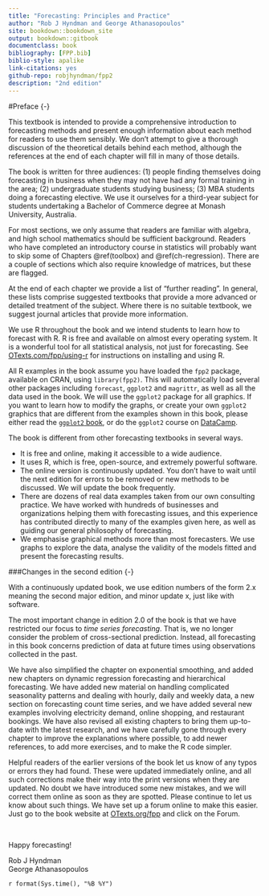 ```yaml
--- 
title: "Forecasting: Principles and Practice"
author: "Rob J Hyndman and George Athanasopoulos"
site: bookdown::bookdown_site
output: bookdown::gitbook
documentclass: book
bibliography: [FPP.bib]
biblio-style: apalike
link-citations: yes
github-repo: robjhyndman/fpp2
description: "2nd edition"
---
```


#Preface {-}

This textbook is intended to provide a comprehensive introduction to forecasting methods and present enough information about each method for readers to use them sensibly. We don't attempt to give a thorough discussion of the theoretical details behind each method, although the references at the end of each chapter will fill in many of those details.

The book is written for three audiences: (1)&nbsp;people finding themselves doing forecasting in business when they may not have had any formal training in the area; (2)&nbsp;undergraduate students studying business; (3)&nbsp;MBA students doing a forecasting elective. We use it ourselves for a third-year subject for students undertaking a Bachelor of Commerce degree at Monash University, Australia.

For most sections, we only assume that readers are familiar with algebra, and high school mathematics should be sufficient background. Readers who have completed an introductory course in statistics will probably want to skip some of Chapters \@ref(toolbox) and \@ref(ch-regression). There are a couple of sections which also require knowledge of matrices, but these are flagged.

At the end of each chapter we provide a list of "further reading". In general, these lists comprise suggested textbooks that provide a more advanced or detailed treatment of the subject. Where there is no suitable textbook, we suggest journal articles that provide more information.

We use R throughout the book and we intend students to learn how to forecast with R. R is free and available on almost every operating system. It is a wonderful tool for all statistical analysis, not just for forecasting. See [OTexts.com/fpp/using-r](http://otexts.com/fpp/using-r) for instructions on installing and using R.

All R examples in the book assume you have loaded the `fpp2` package, available on CRAN, using `library(fpp2)`. This will automatically load several other packages including `forecast`, `ggplot2` and `magrittr`, as well as all the data used in the book. We will use the `ggplot2` package for all graphics. If you want to learn how to modify the graphs, or create your own `ggplot2` graphics that are different from the examples shown in this book, please either read the [`ggplot2` book](https://www.amazon.com/dp/0387981403?tag=otexts-20), or do the `ggplot2` course on [DataCamp](https://www.datacamp.com/courses/data-visualization-with-ggplot2-1).

The book is different from other forecasting textbooks in several ways.

 * It is free and online, making it accessible to a wide audience.
 * It uses R, which is free, open-source, and extremely powerful software.
 * The online version is continuously updated. You don't have to wait until the next edition for errors to be removed or new methods to be discussed. We will update the book frequently.
 * There are dozens of real data examples taken from our own consulting practice. We have worked with hundreds of businesses and organizations helping them with forecasting issues, and this experience has contributed directly to many of the examples given here, as well as guiding our general philosophy of forecasting.
 * We emphasise graphical methods more than most forecasters. We use graphs to explore the data, analyse the validity of the models fitted and present the forecasting results.

###Changes in the second edition {-}

With a continuously updated book, we use edition numbers of the form 2.x meaning the second major edition, and minor update x, just like with software.

The most important change in edition 2.0 of the book is that we have restricted our focus to *time series forecasting*. That is, we no longer consider the problem of cross-sectional prediction. Instead, all forecasting in this book concerns prediction of data at future times using observations collected in the past.

We have also simplified the chapter on exponential smoothing, and added new chapters on dynamic regression forecasting and hierarchical forecasting. We have added new material on handling complicated seasonality patterns and dealing with hourly, daily and weekly data, a new section on forecasting count time series, and we have added several new examples involving electricity demand, online shopping, and restaurant bookings. We have also revised all existing chapters to bring them up-to-date with the latest research, and we have carefully gone through every chapter to improve the explanations where possible, to add newer references, to add more exercises, and to make the R code simpler.

Helpful readers of the earlier versions of the book let us know of any typos or errors they had found. These were updated immediately online, and all such corrections make their way into the print versions when they are updated. No doubt we have introduced some new mistakes, and we will correct them online as soon as they are spotted. Please continue to let us know about such things. We have set up a forum online to make this easier. Just go to the book website at [OTexts.org/fpp](http://OTexts.org/fpp) and click on the Forum.


&nbsp;

Happy forecasting!

Rob J Hyndman<br>
George Athanasopoulos

`r format(Sys.time(), "%B %Y")`
